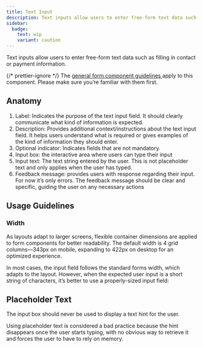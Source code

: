 ```yaml
---
title: Text Input
description: Text inputs allow users to enter free-form text data such as filling in contact or payment information.
sidebar:
  badge:
    text: wip
    variant: caution
---
```







Text inputs allow users to enter free-form text data such as filling in contact or payment information.

<Aside>
	{/* prettier-ignore */}
	The <a
		href={
			props.brand == 'core'
				? '/components/forms/'
				: `/${props.brand}/components/forms/`
		}>
		general form component guidelines
	</a> apply to this component. Please make sure you’re familiar with them first.
</Aside>

## Anatomy

<TextInputAnatomy />

1. Label: Indicates the purpose of the text input field. It should clearly communicate what kind of information is expected.
2. Description: Provides additional context/instructions about the text input field. It helps users understand what is required or gives examples of the kind of information they should enter.
3. Optional indicator: Indicates fields that are not mandatory.
4. Input box: the interactive area where users can type their input
5. Input text: The text string entered by the user. This is not placeholder text and only applies when the user has typed.
6. Feedback message: provides users with response regarding their input. For now it’s only errors. The feedback message should be clear and specific, guiding the user on any necessary actions

## Usage Guidelines

### Width

As layouts adapt to larger screens, flexible container dimensions are applied to form components for better readability. The default width is 4 grid columns—343px on mobile, expanding to 422px on desktop for an optimized experience.

<InputWidthExample brand={props.brand} />

In most cases, the input field follows the standard forms width, which adapts to the layout. However, when the expected user input is a short string of characters, it’s better to use a properly-sized input field:

<ShortTextEample brand={props.brand} />

## Placeholder Text

The input box should never be used to display a text hint for the user.

<Example do title="Use description fields for additional hints">
	<div data-o3-brand={props.brand}>
		<Form>
			<TextInput
				label="Password"
				description="Please use at least 8 characters"
			/>
		</Form>
	</div>
</Example>

<Example do={false} title="Never use the input box for hints">
	<div data-o3-brand={props.brand}>
		<Form>
			<TextInput
				label="Password"
				attributes={{
					placeholder: 'Please use at least 8 characters',
				}}
			/>
		</Form>
	</div>
</Example>

<Tip icon="true">
	<p>
		Using placeholder text is considered a bad practice because the hint
		disappears once the user starts typing, with no obvious way to retrieve it
		and forces the user to have to rely on memory.
	</p>
</Tip>
